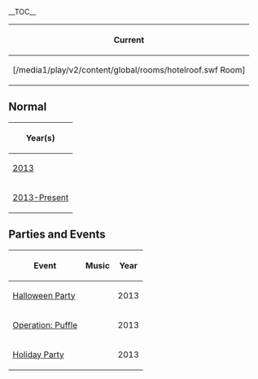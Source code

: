 {{NeedSWFs}}
__TOC__



<center>
{|class="wikitable" border="1"
!Current
|-
|<span class="plainlinks">[/media1/play/v2/content/global/rooms/hotelroof.swf Room]</span>
|}
</center>

==Normal==
<center>
{|class="wikitable" border="1"
!Year(s)
|-
|[[Media:RoomsPuffleHotelRoof_1.swf|2013]]
|-
|[[Media:RoomsPuffleHotelRoof_2.swf|2013-Present]]
|}
</center>

==Parties and Events==
<center>
{|class="wikitable" border="1"
!Event
!Music
!Year
|-
|[[Media:RoomsHotelroof-HalloweenParty2013.swf|Halloween Party]]||||2013
|-
|[[Media:OperationPuffleRoomsHotelRoof.swf|Operation: Puffle]]||||2013
|-
|[[Media:RoomsHotelroof-HolidayParty2013.swf|Holiday Party]]||||2013
|}
</center>